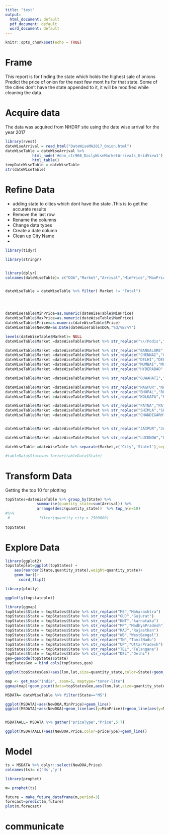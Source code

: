 ---
title: "test"
output:
  html_document: default
  pdf_document: default
  word_document: default
---

```{r setup, include=FALSE}
knitr::opts_chunk$set(echo = TRUE)
```

# Frame 

This report is for finding the state which holds the highest sale of onions 
Predict the price of onion for the next few mont  hs for that state.
Some of the cities don't have the state appended to it, it will be modified 
while cleaning the data.

# Acquire data

The data was acquired from NHDRF site using the date wise arrival for the year 2017


```{r AcquireData}
library(rvest)
dateWiseArrival = read_html("DateWiseMA2017_Onion.html")
dateWiseTable = dateWiseArrival %>% 
            html_node('#dnn_ctr966_DailyWiseMarketArrivals_GridView1') %>%
            html_table()
tempDateWiseTable = dateWiseTable
str(dateWiseTable)
```

# Refine Data
- adding state to cities which dont have the state .This is to get the accurate results  
- Remove the last row
- Rename the columns 
- Change data types
- Create a date column 
- Clean up City Name
-
```{r Refine}


library(tidyr)

library(stringr)


library(dplyr)
colnames(dateWiseTable)= c("DOA","Market","Arrival","MinPrice","MaxPrice","Price")


dateWiseTable = dateWiseTable %>% filter( Market != "Total")




dateWiseTable$MinPrice=as.numeric(dateWiseTable$MinPrice)
dateWiseTable$MaxPrice=as.numeric(dateWiseTable$MaxPrice)
dateWiseTable$Price=as.numeric(dateWiseTable$Price)
dateWiseTable$NewDOA=as.Date(dateWiseTable$DOA,"%d/%B/%Y")

levels(dateWiseTable$Market)= NULL
dateWiseTable$Market =dateWiseTable$Market %>% str_replace("\\(Podis","")

dateWiseTable$Market =dateWiseTable$Market %>% str_replace("BANGALORE","BANGALORE(KNT)")
dateWiseTable$Market =dateWiseTable$Market %>% str_replace("CHENNAI","CHENNAI(TN)")
dateWiseTable$Market =dateWiseTable$Market %>% str_replace("DELHI","DELHI(DEL)")
dateWiseTable$Market =dateWiseTable$Market %>% str_replace("MUMBAI","MUMBAI(MS)")
dateWiseTable$Market =dateWiseTable$Market %>% str_replace("HYDERABAD","HYDERABAD(TELANGANA)")

dateWiseTable$Market =dateWiseTable$Market %>% str_replace("GUWAHATI","GUWAHATI(AS)")

dateWiseTable$Market =dateWiseTable$Market %>% str_replace("NAGPUR","NAGPUR(MS)")
dateWiseTable$Market =dateWiseTable$Market %>% str_replace("BHOPAL","BHOPAL(MP)")
dateWiseTable$Market =dateWiseTable$Market %>% str_replace("KOLKATA","KOLKATA(WB)")

dateWiseTable$Market =dateWiseTable$Market %>% str_replace("PATNA","PATNA(BHR)")
dateWiseTable$Market =dateWiseTable$Market %>% str_replace("SHIMLA","SHIMLA(HP)")
dateWiseTable$Market =dateWiseTable$Market %>% str_replace("CHANDIGARH","CHANDIGARH(PB)")


dateWiseTable$Market =dateWiseTable$Market %>% str_replace("JAIPUR","JAIPUR(RAJ)")

dateWiseTable$Market =dateWiseTable$Market %>% str_replace("LUCKNOW","LUCKNOW(UP)")

dateWiseTable =dateWiseTable %>% separate(Market,c('City','State1'),sep="\\(") %>% separate(State1,c('State'),sep="\\)")

#tableData$State=as.factor(tableData$State)
```
# Transform Data
Getting the top 10 for plotting

```{r transform data}

topStates=dateWiseTable %>% group_by(State) %>%
              summarise(quantity_state=sum(Arrival)) %>%
              arrange(desc(quantity_state))  %>% top_n(n=10)
#%>%
 #             filter(quantity_city > 2500000)
          
topStates          

```

# Explore Data
```{r explore }
library(ggplot2)
topstateplot=ggplot(topStates) +
    aes(reorder(State,quantity_state),weight=quantity_state)+
    geom_bar()+
      coord_flip()

library(plotly)

ggplotly(topstateplot)
```

```{r map plot}
library(ggmap)
topStates$State = topStates$State %>% str_replace("MS","Maharashtra")
topStates$State = topStates$State %>% str_replace("GUJ","Gujurat")
topStates$State = topStates$State %>% str_replace("KNT","karnataka")
topStates$State = topStates$State %>% str_replace("MP","MadhyaPradesh")
topStates$State = topStates$State %>% str_replace("RAJ","Rajasthan")
topStates$State = topStates$State %>% str_replace("WB","WestBengal")
topStates$State = topStates$State %>% str_replace("TN","TamilNadu")
topStates$State = topStates$State %>% str_replace("UP","UttarPradesh")
topStates$State = topStates$State %>% str_replace("TEL","Telangana")
topStates$State = topStates$State %>% str_replace("DEL","Delhi")
geo=geocode(topStates$State)
topStatesGeo = bind_cols(topStates,geo)
```
```{r scatter plot}
ggplot(topStatesGeo)+aes(lon,lat,size=quantity_state,color=State)+geom_point()

map <- get_map("India", zoom=5, maptype="toner-lite")
ggmap(map)+geom_point(data=topStatesGeo,aes(lon,lat,size=quantity_state,color=State))
```
```{r predicting price}
MSDATA= dateWiseTable %>% filter(State=="MS")

ggplot(MSDATA)+aes(NewDOA,MinPrice)+geom_line()
ggplot(MSDATA)+aes(NewDOA)+geom_line(aes(y=MinPrice))+geom_line(aes(y=MaxPrice),col="red")+geom_line(aes(y=Price),col="green")


MSDATAALL= MSDATA %>% gather("priceType","Price",5:7)

ggplot(MSDATAALL)+aes(NewDOA,Price,color=priceType)+geom_line()


```

# Model

```{r model}
ts = MSDATA %>% dplyr::select(NewDOA,Price)
colnames(ts)= c('ds','y')

library(prophet)

m= prophet(ts)

future = make_future_dataframe(m,period=3)
forecast=predict(m,future)
plot(m,forecast)


```

# communicate

